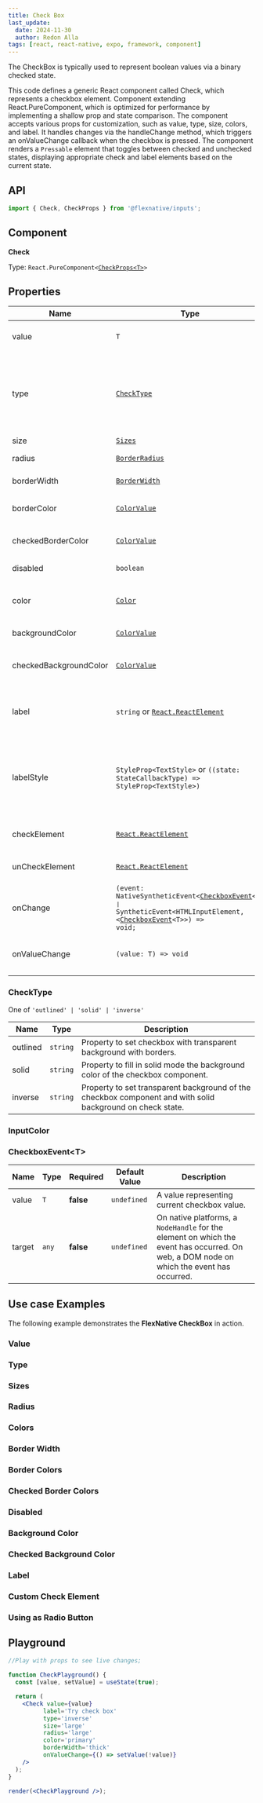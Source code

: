 ```yaml
---
title: Check Box
last_update:
  date: 2024-11-30
  author: Redon Alla
tags: [react, react-native, expo, framework, component]
---
```




The CheckBox is typically used to represent boolean values via a binary checked state.

<Installation name='FlexNative Checkbox' />

This code defines a generic React component called Check, which represents a checkbox element.
Component extending React.PureComponent, which is optimized for performance by implementing a shallow prop and state comparison.
The component accepts various props for customization, such as value, type, size, colors, and label. 
It handles changes via the handleChange method, which triggers an onValueChange callback when the checkbox is pressed. 
The component renders a `Pressable` element that toggles between checked and unchecked states, displaying appropriate check and label elements based on the current state.

## API

```jsx
import { Check, CheckProps } from '@flexnative/inputs';
```

## Component

**Check**

Type: <code>React.PureComponent\<[CheckProps\<T\>](#properties)\></code>

## Properties
|  Name   | Type | Required | Default Value | Description |
| -- | -- | -- | -- | -- |
| value | `T` | **false** | `undefined` | Representing checkbox selected value. |
| type | [`CheckType`](#checktype) | **false** | `inverse ` | Check box fill mode. <Admonition type="warning">To have appearance for <code>'text'</code>, <code>'link'</code>, <code>'ghost'</code>, with custom color you should use hex colors.</Admonition> |
| size | [`Sizes`](../../../theme/default-theme.mdx#sizes) | **false** | `normal` | Check Box size. |
| radius | [`BorderRadius`](../../../theme/default-theme.mdx#borderradius) | **false** | `medium` | Check Box border radius. |
| borderWidth | [`BorderWidth`](../../../theme/default-theme.mdx#borderwidth) | **false** | `hairline` | Check Box borders width. |
| borderColor | [`ColorValue`](https://reactnative.dev/docs/colors) | **false** | `undefined` | Borders color according `react-native` ColorValue. |
| checkedBorderColor | [`ColorValue`](https://reactnative.dev/docs/colors) | **false** | `undefined` | Borders color according `react-native` ColorValue. |
| disabled | `boolean` | **false** | `false` | Indicator if input it is disabled or not. |
| color | [`Color`](../../../theme/default-theme.mdx#color) | **false** | `theme.color.default` | Color by theme or a custom color according `react-native` ColorValue. |
| backgroundColor | [`ColorValue`](https://reactnative.dev/docs/colors) | **false** | `undefined` | Input background color. |
| checkedBackgroundColor | [`ColorValue`](https://reactnative.dev/docs/colors) | **false** | `undefined` | Background color for active state according `react-native` ColorValue. |
| label | `string` or [`React.ReactElement`](https://legacy.reactjs.org/blog/2014/10/14/introducing-react-elements.html) | **false** | `undefined` |  A `string` value to display as labal, or [`React.ReactElement`](https://legacy.reactjs.org/blog/2014/10/14/introducing-react-elements.html) to display a custom element as a label. |
| labelStyle | `StyleProp<TextStyle>` or `((state: StateCallbackType) => StyleProp<TextStyle>)`| **false** | `undefined` |  Either text styles or a function that receives a boolean reflecting whether the component is currently active and returns text styles. |
| checkElement | [`React.ReactElement`](https://legacy.reactjs.org/blog/2014/10/14/introducing-react-elements.html) | **false** | `undefined` | Custom element to display on checked status. |
| unCheckElement | [`React.ReactElement`](https://legacy.reactjs.org/blog/2014/10/14/introducing-react-elements.html) | **false** | `undefined` | Custom element to display on unchecked status. |
| onChange | <code>(event: NativeSyntheticEvent&lt;[CheckboxEvent](#checkboxeventt)&lt;T&gt; ❘ SyntheticEvent&lt;HTMLInputElement, &lt;[CheckboxEvent](#checkboxeventt)&lt;T&gt;&gt;) => void;</code> | **false** | `undefined` | Callback that is invoked when the user presses the checkbox. |
| onValueChange | `(value: T) => void` | **false** | `undefined` | Callback that is invoked when the user presses the checkbox. |

### CheckType
One of `'outlined' | 'solid' | 'inverse'`

| Name | Type | Description |
| ---- | ---- | ----------- |
| outlined | `string` | Property to set checkbox with transparent background with borders. |
| solid | `string` | Property to fill in solid mode the background color of the checkbox component. |
| inverse | `string` | Property to set transparent background of the checkbox component and with solid background on check state. |

### InputColor

<ColorProps />

### CheckboxEvent&lt;T&gt;

|  Name   | Type | Required | Default Value | Description |
| -- | -- | -- | -- | -- |
| value | `T` | **false** | `undefined` | A value representing current checkbox value. |
| target | `any` | **false** | `undefined` | On native platforms, a `NodeHandle` for the element on which the event has occurred. On web, a DOM node on which the event has occurred. |

## Use case Examples

The following example demonstrates the **FlexNative CheckBox** in action.

### Value

<ExampleWramper codeExample={ValueExampleMdx}>
<ValueExample />
</ExampleWramper>

### Type

<ExampleWramper codeExample={TypeExampleMdx}>
<TypeExample />
</ExampleWramper>

### Sizes

<ExampleWramper codeExample={SizesExampleMdx}>
<SizesExample />
</ExampleWramper>

### Radius

<ExampleWramper codeExample={RadiusExampleMdx}>
<RadiusExample />
</ExampleWramper>

### Colors

<ExampleWramper codeExample={ColorsExampleMdx}>
<ColorsExample />
</ExampleWramper>

### Border Width

<ExampleWramper codeExample={BorderWidthExampleMdx}>
<BorderWidthExample />
</ExampleWramper>

### Border Colors

<ExampleWramper codeExample={BorderColorsExampleMdx}>
<BorderColorsExample />
</ExampleWramper>

### Checked Border Colors

<ExampleWramper codeExample={CheckedBorderColorsExampleMdx}>
<CheckedBorderColorsExample />
</ExampleWramper>

### Disabled

<ExampleWramper codeExample={DisabledExampleMdx}>
<DisabledExample />
</ExampleWramper>

### Background Color

<ExampleWramper codeExample={BackgroundColorExampleMdx}>
<BackgroundColorExample />
</ExampleWramper>

### Checked Background Color

<ExampleWramper codeExample={CheckedBackgroundColorExampleMdx}>
<CheckedBackgroundColorExample />
</ExampleWramper>

### Label

<ExampleWramper codeExample={LabelxampleMdx}>
<Labelxample />
</ExampleWramper>

### Custom Check Element

<ExampleWramper codeExample={CustomCheckElementExampleMdx}>
<CustomCheckElementExample />
</ExampleWramper>

### Using as Radio Button

<ExampleWramper codeExample={RadioButtonExampleMdx}>
<RadioButtonExample />
</ExampleWramper>


## Playground

```jsx live noInline
//Play with props to see live changes;

function CheckPlayground() {
  const [value, setValue] = useState(true);

  return (
    <Check value={value}
          label='Try check box'
          type='inverse'
          size='large'
          radius='large'
          color='primary'
          borderWidth='thick'
          onValueChange={() => setValue(!value)}
    />
  );
}

render(<CheckPlayground />);
```